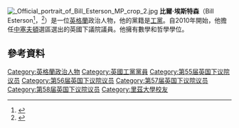[[File:_Official_portrait_of_Bill_Esterson_MP_crop_2.jpg|thumb]]
'''比爾·埃斯特森'''（Bill Esterson<ref>{{London Gazette |issue=61230 |date=18 May 2015 |startpage=9118}}</ref>，{{bd|1966年|10月27日}}<ref>{{cite web |url=http://news.bbc.co.uk/democracylive/hi/representatives/profiles/83727.stm |title=Bill Esterson MP |publisher=BBC |work=BBC Democracy Live |date= |accessdate=25 July 2010 |archive-date=2016-03-05 |archive-url=https://web.archive.org/web/20160305062012/http://news.bbc.co.uk/democracylive/hi/representatives/profiles/83727.stm |dead-url=no }}</ref>）是一位[[英格蘭|英格蘭]]政治人物，他的黨籍是[[工黨_(英國)|工黨]]。自2010年開始，他擔任[[中塞夫頓_(英國國會選區)|中塞夫頓]]選區選出的英國下議院議員。他擁有數學和哲學學位。

==參考資料==
{{Reflist}}

{{DEFAULTSORT: Esterson, Bill}}
[[Category:英格蘭政治人物|Category:英格蘭政治人物]]
[[Category:英國工黨黨員|Category:英國工黨黨員]]
[[Category:第55届英国下议院议员|Category:第55届英国下议院议员]]
[[Category:第56届英国下议院议员|Category:第56届英国下议院议员]]
[[Category:第57届英国下议院议员|Category:第57届英国下议院议员]]
[[Category:第58届英国下议院议员|Category:第58届英国下议院议员]]
[[Category:里茲大學校友|Category:里茲大學校友]]
